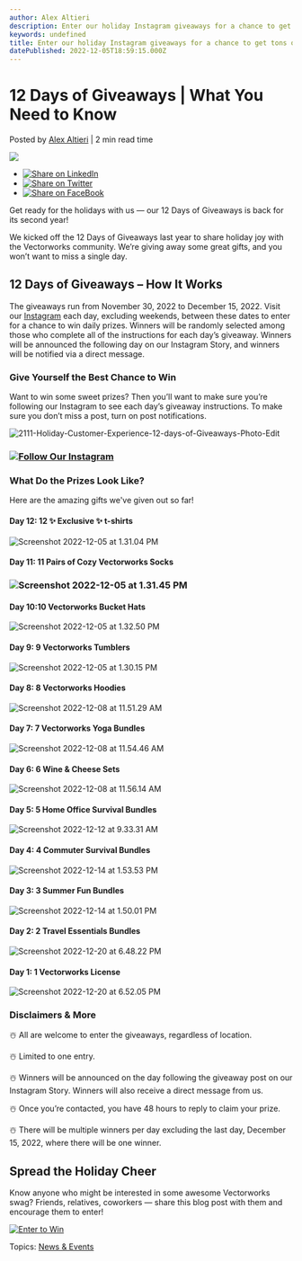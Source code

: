 ```yaml
---
author: Alex Altieri
description: Enter our holiday Instagram giveaways for a chance to get tons of swag, including a Vectorworks license.
keywords: undefined
title: Enter our holiday Instagram giveaways for a chance to get tons of swag, including a Vectorworks license. 
datePublished: 2022-12-05T18:59:15.000Z
---
```

  

# 12 Days of Giveaways | What You Need to Know

 Posted by [Alex Altieri](https://blog.vectorworks.net/author/alex-altieri) | 2 min read time 

![](https://blog.vectorworks.net/hubfs/Blog%20Images/2022%20PVW%20Images/12_Giveaways/e-card-mobile-uk.gif) 

* [![Share on LinkedIn](https://2659751.fs1.hubspotusercontent-na1.net/hubfs/2659751/michaelDemo/share-LI.png)](http://www.linkedin.com/shareArticle?mini=true&url=https%3A%2F%2Fblog.vectorworks.net%2Fwin-vectorworks-swag-12-days-of-giveaways-is-back)
* [![Share on Twitter](https://2659751.fs1.hubspotusercontent-na1.net/hubfs/2659751/michaelDemo/share-TW.png)](https://www.twitter.com/share?text=12%20Days%20of%20Giveaways%20|%20What%20You%20Need%20to%20Know&url=https%3A%2F%2Fblog.vectorworks.net%2Fwin-vectorworks-swag-12-days-of-giveaways-is-back&via=PMGTweets)
* [![Share on FaceBook](https://2659751.fs1.hubspotusercontent-na1.net/hubfs/2659751/michaelDemo/share-FB.png)](https://www.facebook.com/sharer/sharer.php?u=https%3A%2F%2Fblog.vectorworks.net%2Fwin-vectorworks-swag-12-days-of-giveaways-is-back)

Get ready for the holidays with us — our 12 Days of Giveaways is back for its second year!

We kicked off the 12 Days of Giveaways last year to share holiday joy with the Vectorworks community. We’re giving away some great gifts, and you won’t want to miss a single day.

## 12 Days of Giveaways – How It Works

The giveaways run from November 30, 2022 to December 15, 2022\. Visit our [Instagram](http://instagram.com/vectorworks) each day, excluding weekends, between these dates to enter for a chance to win daily prizes. Winners will be randomly selected among those who complete all of the instructions for each day’s giveaway. Winners will be announced the following day on our Instagram Story, and winners will be notified via a direct message.

### Give Yourself the Best Chance to Win

Want to win some sweet prizes? Then you’ll want to make sure you’re following our Instagram to see each day’s giveaway instructions. To make sure you don’t miss a post, turn on post notifications.

![2111-Holiday-Customer-Experience-12-days-of-Giveaways-Photo-Edit](https://blog.vectorworks.net/hs-fs/hubfs/Blog%20Images/2022%20PVW%20Images/12_Giveaways/2111-Holiday-Customer-Experience-12-days-of-Giveaways-Photo-Edit.jpg?width=430&height=430&name=2111-Holiday-Customer-Experience-12-days-of-Giveaways-Photo-Edit.jpg)

### [![Follow Our Instagram](https://no-cache.hubspot.com/cta/default/3018241/3235bc70-a5f6-4e98-9219-e6d7a6dde522.png)](https://cta-redirect.hubspot.com/cta/redirect/3018241/3235bc70-a5f6-4e98-9219-e6d7a6dde522) 

### What Do the Prizes Look Like?

Here are the amazing gifts we've given out so far!

#### Day 12: 12 ✨ Exclusive ✨ t-shirts

![Screenshot 2022-12-05 at 1.31.04 PM](https://blog.vectorworks.net/hs-fs/hubfs/Blog%20Images/2022%20PVW%20Images/12_Giveaways/Screenshot%202022-12-05%20at%201.31.04%20PM.png?width=345&height=430&name=Screenshot%202022-12-05%20at%201.31.04%20PM.png)

#### Day 11: 11 Pairs of Cozy Vectorworks Socks

### ![Screenshot 2022-12-05 at 1.31.45 PM](https://blog.vectorworks.net/hs-fs/hubfs/Blog%20Images/2022%20PVW%20Images/12_Giveaways/Screenshot%202022-12-05%20at%201.31.45%20PM.png?width=344&height=430&name=Screenshot%202022-12-05%20at%201.31.45%20PM.png)

#### Day 10:10 Vectorworks Bucket Hats

![Screenshot 2022-12-05 at 1.32.50 PM](https://blog.vectorworks.net/hs-fs/hubfs/Blog%20Images/2022%20PVW%20Images/12_Giveaways/Screenshot%202022-12-05%20at%201.32.50%20PM.png?width=344&height=430&name=Screenshot%202022-12-05%20at%201.32.50%20PM.png)

#### Day 9: 9 Vectorworks Tumblers

![Screenshot 2022-12-05 at 1.30.15 PM](https://blog.vectorworks.net/hs-fs/hubfs/Blog%20Images/2022%20PVW%20Images/12_Giveaways/Screenshot%202022-12-05%20at%201.30.15%20PM.png?width=344&height=430&name=Screenshot%202022-12-05%20at%201.30.15%20PM.png)

#### Day 8: 8 Vectorworks Hoodies

![Screenshot 2022-12-08 at 11.51.29 AM](https://blog.vectorworks.net/hs-fs/hubfs/Blog%20Images/2022%20PVW%20Images/12_Giveaways/Screenshot%202022-12-08%20at%2011.51.29%20AM.png?width=345&height=430&name=Screenshot%202022-12-08%20at%2011.51.29%20AM.png)

#### Day 7: 7 Vectorworks Yoga Bundles

![Screenshot 2022-12-08 at 11.54.46 AM](https://blog.vectorworks.net/hs-fs/hubfs/Blog%20Images/2022%20PVW%20Images/12_Giveaways/Screenshot%202022-12-08%20at%2011.54.46%20AM.png?width=342&height=430&name=Screenshot%202022-12-08%20at%2011.54.46%20AM.png)

#### Day 6: 6 Wine & Cheese Sets

![Screenshot 2022-12-08 at 11.56.14 AM](https://blog.vectorworks.net/hs-fs/hubfs/Blog%20Images/2022%20PVW%20Images/12_Giveaways/Screenshot%202022-12-08%20at%2011.56.14%20AM.png?width=344&height=430&name=Screenshot%202022-12-08%20at%2011.56.14%20AM.png)

#### Day 5: 5 Home Office Survival Bundles

![Screenshot 2022-12-12 at 9.33.31 AM](https://blog.vectorworks.net/hs-fs/hubfs/Blog%20Images/2022%20PVW%20Images/12_Giveaways/Screenshot%202022-12-12%20at%209.33.31%20AM.png?width=343&height=430&name=Screenshot%202022-12-12%20at%209.33.31%20AM.png)

#### Day 4: 4 Commuter Survival Bundles

![Screenshot 2022-12-14 at 1.53.53 PM](https://blog.vectorworks.net/hs-fs/hubfs/Blog%20Images/2022%20PVW%20Images/12_Giveaways/Screenshot%202022-12-14%20at%201.53.53%20PM.png?width=345&height=430&name=Screenshot%202022-12-14%20at%201.53.53%20PM.png)

#### Day 3: 3 Summer Fun Bundles

![Screenshot 2022-12-14 at 1.50.01 PM](https://blog.vectorworks.net/hs-fs/hubfs/Blog%20Images/2022%20PVW%20Images/12_Giveaways/Screenshot%202022-12-14%20at%201.50.01%20PM.png?width=344&height=430&name=Screenshot%202022-12-14%20at%201.50.01%20PM.png)

#### Day 2: 2 Travel Essentials Bundles

![Screenshot 2022-12-20 at 6.48.22 PM](https://blog.vectorworks.net/hs-fs/hubfs/Blog%20Images/2022%20PVW%20Images/12_Giveaways/Screenshot%202022-12-20%20at%206.48.22%20PM.png?width=344&height=430&name=Screenshot%202022-12-20%20at%206.48.22%20PM.png)

#### Day 1: 1 Vectorworks License

![Screenshot 2022-12-20 at 6.52.05 PM](https://blog.vectorworks.net/hs-fs/hubfs/Blog%20Images/2022%20PVW%20Images/12_Giveaways/Screenshot%202022-12-20%20at%206.52.05%20PM.png?width=344&height=430&name=Screenshot%202022-12-20%20at%206.52.05%20PM.png)

### Disclaimers & More

☃️ All are welcome to enter the giveaways, regardless of location.

☃️ Limited to one entry.

☃️ Winners will be announced on the day following the giveaway post on our Instagram Story. Winners will also receive a direct message from us.

☃️ Once you’re contacted, you have 48 hours to reply to claim your prize.

☃️ There will be multiple winners per day excluding the last day, December 15, 2022, where there will be one winner.

## Spread the Holiday Cheer

Know anyone who might be interested in some awesome Vectorworks swag? Friends, relatives, coworkers — share this blog post with them and encourage them to enter!

[![Enter to Win](https://no-cache.hubspot.com/cta/default/3018241/cdce762f-b754-4f4d-b80e-7e9501d54d72.png)](https://cta-redirect.hubspot.com/cta/redirect/3018241/cdce762f-b754-4f4d-b80e-7e9501d54d72) 

 Topics: [News & Events](https://blog.vectorworks.net/topic/news-events) 

  